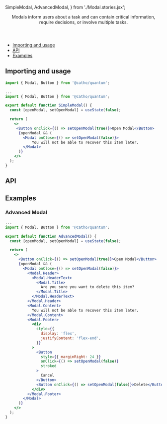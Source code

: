


  SimpleModal,
  AdvancedModal,
} from './Modal.stories.jsx';

<Meta title="Modal" component={Modal} />

<Header title="Modal">
   Modals inform users about a task and can contain critical information,
      require decisions, or involve multiple tasks.
</Header>

- [Importing and usage](#importing)
- [API](#api)
- [Examples](#examples)

## <a id="importing"></a>Importing and usage

```js
import { Modal, Button } from '@catho/quantum';
```

```jsx
...
import { Modal, Button } from '@catho/quantum';

export default function SimpleModal() {
  const [openModal, setOpenModal] = useState(false);

  return (
    <>
     <Button onClick={() => setOpenModal(true)}>Open Modal</Button>
      {openModal && (
        <Modal onClose={() => setOpenModal(false)}>
            You will not be able to recover this item later.
        </Modal>
      )}
    </>
  );
}
```

<Canvas withSource="none">
  <Story story={SimpleModal} />
</Canvas>

## <a id="api"></a>API

<ArgsTable of={Modal} />

## <a id="examples"></a>Examples


### Advanced Modal

```jsx
...
import { Modal, Button } from '@catho/quantum';

export default function AdvancedModal() {
  const [openModal, setOpenModal] = useState(false);

  return (
    <>
      <Button onClick={() => setOpenModal(true)}>Open Modal</Button>
      {openModal && (
        <Modal onClose={() => setOpenModal(false)}>
          <Modal.Header>
            <Modal.HeaderText>
              <Modal.Title>
                Are you sure you want to delete this item?
              </Modal.Title>
            </Modal.HeaderText>
          </Modal.Header>
          <Modal.Content>
            You will not be able to recover this item later.
          </Modal.Content>
          <Modal.Footer>
            <div
              style={{
                display: 'flex',
                justifyContent: 'flex-end',
              }}
            >
              <Button
                style={{ marginRight: 24 }}
                onClick={() => setOpenModal(false)}
                stroked
              >
                Cancel
              </Button>
              <Button onClick={() => setOpenModal(false)}>Delete</Button>
            </div>
          </Modal.Footer>
        </Modal>
      )}
    </>
  );
}
```

<Canvas withSource="none">
  <Story story={AdvancedModal}/>
</Canvas>






